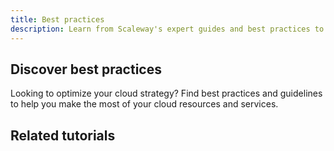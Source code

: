 ```yaml
---
title: Best practices
description: Learn from Scaleway's expert guides and best practices to optimize your cloud strategy.
---
```


## Discover best practices
Looking to optimize your cloud strategy? Find best practices and guidelines to help you make the most of your cloud resources and services.

<Grid>
    <SummaryCard
        title="Getting started with Python"
        icon="info"
        description="Python is a free programming language that reads like real English, and is fast and simple to learn the basics. "
        label="Read more"
        url="/tutorials/get-started-python/"
    />
    <SummaryCard
        title="First steps with the Linux command line"
        icon="info"
        description="Learn how to use a terminal to easily manage use your Scaleway Instances"
        label="Read more"
        url="/tutorials/first-steps-linux-command-line/"
    />
</Grid>

## Related tutorials

<UseCaseList category="best-practices" />